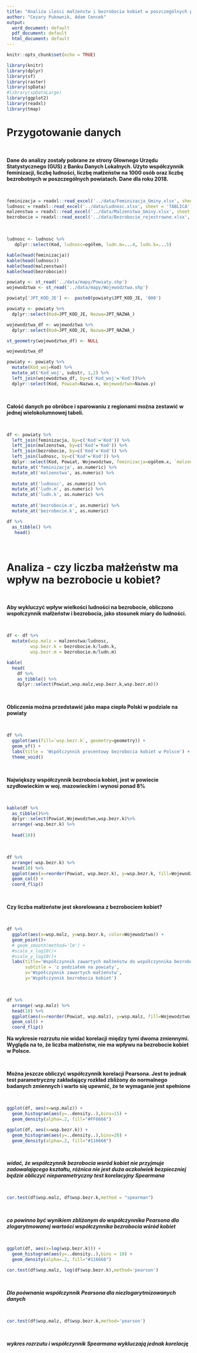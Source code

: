 ```yaml
---
title: "Analiza ilości małżeństw i bezrobocia kobiet w poszczególnych powiatach"
author: "Cezary Pukownik, Adam Cencek"
output:
  word_document: default
  pdf_document: default
  html_document: default
---
```


```r
knitr::opts_chunk$set(echo = TRUE)

library(knitr)
library(dplyr)
library(sf)
library(raster)
library(spData)
#library(spDataLarge)
library(ggplot2)
library(readxl)
library(tmap)

```

# Przygotowanie danych

&nbsp;

**Dane do analizy zostały pobrane ze strony Głownego Urzędu Statystycznego (GUS) z Banku Danych Lokalnych. Użyto współczynnik feminizacji, liczbę ludności, liczbę małżeństw na 1000 osób oraz liczbę bezrobotnych w poszczególnych powiatach. Dane dla roku 2018.**

&nbsp;


```r
feminizacja = readxl::read_excel('../data/Feminizacja_Gminy.xlsx', sheet = 'TABLICA')
ludnosc = readxl::read_excel('../data/Ludnosc.xlsx', sheet = 'TABLICA') 
malzenstwa = readxl::read_excel('../data/Malzenstwa_Gminy.xlsx', sheet = 'TABLICA')
bezrobocie = readxl::read_excel('../data/Bezrobocie_rejestrowne.xlsx', sheet = 'TABLICA')
```

&nbsp;

```r
ludnosc <- ludnosc %>% 
   dplyr::select(Kod, ludnosc=ogółem, ludn.m=...4, ludn.k=...5)

```

```r
kable(head(feminizacja))
kable(head(ludnosc))
kable(head(malzenstwa))
kable(head(bezrobocie))
```

```r
powiaty <- st_read('../data/mapy/Powiaty.shp')
wojewodztwa <- st_read('../data/mapy/Województwa.shp')

powiaty['JPT_KOD_JE'] <-  paste0(powiaty$JPT_KOD_JE, '000')

powiaty <- powiaty %>% 
  dplyr::select(Kod=JPT_KOD_JE, Nazwa=JPT_NAZWA_)

wojewodztwa_df <- wojewodztwa %>% 
  dplyr::select(Kod=JPT_KOD_JE, Nazwa=JPT_NAZWA_)

st_geometry(wojewodztwa_df) <- NULL

wojewodztwa_df

powiaty <- powiaty %>%
  mutate(Kod_woj=Kod) %>%
  mutate_at('Kod_woj', substr, 1,2) %>%
  left_join(wojewodztwa_df, by=c('Kod_woj'='Kod'))%>%
  dplyr::select(Kod, Powiat=Nazwa.x, Wojewodztwo=Nazwa.y)
```


&nbsp;

**Całość danych po obróbce i sparowaniu z regionami można zestawić w jednej wielokolumnowej tabeli.**

&nbsp;

```r
df <- powiaty %>%
  left_join(feminizacja, by=c('Kod'='Kod')) %>% 
  left_join(malzenstwa, by=c('Kod'='Kod')) %>% 
  left_join(bezrobocie, by=c('Kod'='Kod')) %>% 
  left_join(ludnosc, by=c('Kod'='Kod')) %>% 
  dplyr::select(Kod, Powiat, Wojewodztwo, feminizacja=ogółem.x, `malzenstwa`=ogółem.y, bezrobocie.m = mezczyzni, bezrobocie.k = kobiety, ludnosc, ludn.m, ludn.k) %>% 
  mutate_at('feminizacja', as.numeric) %>% 
  mutate_at('malzenstwa', as.numeric) %>%
  
  mutate_at('ludnosc', as.numeric) %>% 
  mutate_at('ludn.m', as.numeric) %>% 
  mutate_at('ludn.k', as.numeric) %>% 
  
  mutate_at('bezrobocie.m', as.numeric) %>% 
  mutate_at('bezrobocie.k', as.numeric)

df %>% 
  as_tibble() %>% 
   head()

```


&nbsp;

# Analiza - czy liczba małżeństw ma wpływ na bezrobocie u kobiet?

&nbsp;

**Aby wykluczyć wpływ wielkości ludności na bezrobocie, obliczono wspołczynnik małżeństw i bezrobocia, jako  stosunek miary do ludności.**

&nbsp;

```r
df <- df %>%
  mutate(wsp.malz = malzenstwa/ludnosc,
         wsp.bezr.k = bezrobocie.k/ludn.k,
         wsp.bezr.m = bezrobocie.m/ludn.m)

kable(
  head(
    df %>% 
    as_tibble() %>% 
    dplyr::select(Powiat,wsp.malz,wsp.bezr.k,wsp.bezr.m)))
```

&nbsp;

**Obliczenia można przedstawić jako mapa ciepła Polski w podziale na powiaty**

&nbsp;

```r
df %>% 
  ggplot(aes(fill=`wsp.bezr.k`, geometry=geometry)) +
  geom_sf() +
  labs(title = 'Współczynnik procentowy bezrobocia kobiet w Polsce') +
  theme_void()
```
&nbsp;

**Największy współczynnik bezrobocia kobiet, jest w powiecie szydłowieckim w woj. mazowieckim i wynosi ponad 8%**

&nbsp;

```r
kable(df %>%
  as_tibble()%>%
  dplyr::select(Powiat,Wojewodztwo,wsp.bezr.k)%>%
  arrange(-wsp.bezr.k) %>%
  
  head(10))
```

&nbsp;

```r
df %>%
  arrange(-wsp.bezr.k) %>%
  head(10) %>%
  ggplot(aes(x=reorder(Powiat, wsp.bezr.k), y=wsp.bezr.k, fill=Wojewodztwo)) +
  geom_col() +
  coord_flip()
```

&nbsp;

**Czy liczba małżeństw jest skorelowana z bezrobociem kobiet?**


&nbsp;

```r

df %>%
  ggplot(aes(x=wsp.malz, y=wsp.bezr.k, color=Wojewodztwo)) +
  geom_point()+
  # geom_smooth(method='lm') +
  #scale_x_log10()+
  #scale_y_log10()+
  labs(title='Współczynnik zawartych małżeństw do współczynnika bezrobocia w Polsce',
       subtitle = 'z podziałem na powiaty',
       x='Współczynnik zawartych małżeństw',
       y='Współczynnik bezrobocia kobiet')

```

&nbsp;

```r
df %>%
  arrange(-wsp.malz) %>%
  head(10) %>%
  ggplot(aes(x=reorder(Powiat, wsp.malz), y=wsp.malz, fill=Wojewodztwo)) +
  geom_col() +
  coord_flip()
```


**Na wykresie rozrzutu nie widać korelacji między tymi dwoma zmiennymi. Wygląda na to, że liczba małżeństw, nie ma wpływu na bezrobocie kobiet w Polsce.**

&nbsp;

**Można jeszcze obliczyć współczynnik korelacji Pearsona. Jest to jednak test parametryczny zakładający rozkład zbliżony do normalnego badanych zmiennych i warto się upewnić, że te wymaganie jest spełnione**

&nbsp;

```r
ggplot(df, aes(x=wsp.malz)) + 
  geom_histogram(aes(y=..density..),bins=15) +
  geom_density(alpha=.2, fill="#FF6666") 
```
```r
ggplot(df, aes(x=wsp.bezr.k)) + 
  geom_histogram(aes(y=..density..),bins=20) +
  geom_density(alpha=.2, fill="#116666")
```

&nbsp;

***widać, że współczynnik bezrobocia wsród kobiet nie przyjmuje zadowalającego kształtu, różnica nie jest duża aczkolwiek bezpieczniej będzie obliczyć nieparametryczny test korelacyjny Spearmana***

&nbsp;


```r
cor.test(df$wsp.malz, df$wsp.bezr.k,method = "spearman")
```

&nbsp;

***co powinno być wynikiem zbliżonym do współczynnika Pearsona dla zlogarytmowanej wartości współczynnika bezrobocia wśród kobiet***

&nbsp;

```r
ggplot(df, aes(x=log(wsp.bezr.k))) + 
  geom_histogram(aes(y=..density..),bins = 10) +
  geom_density(alpha=.2, fill="#116666")
```

```r
cor.test(df$wsp.malz, log(df$wsp.bezr.k),method='pearson')
```

&nbsp;

***Dla poównania współczynnik Pearsona dla niezlogarytmizowanych danych***

&nbsp;


```r
cor.test(df$wsp.malz, df$wsp.bezr.k,method='pearson')
```

&nbsp;

***wykres rozrzutu i współczynnik Spearmana wykluczają jednak korelację***

&nbsp;






